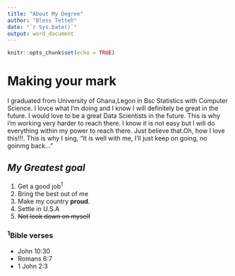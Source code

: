 ```yaml
---
title: "About My Degree"
author: "Bless Tetteh"
date: "`r Sys.Date()`"
output: word_document
---
```


```r
knitr::opts_chunk$set(echo = TRUE)
```

# **Making your mark**
I graduated from University of Ghana,Legon in Bsc Statistics with Computer Science. I lovce what I'm doing and I know I will definitely be great in the future. I would love to be a great Data Scientists in the future. This is why i'm working very harder to reach there. I know it is not easy but I will do everything within my power to reach there. Just believe that.Oh, how I love this!!!. This is why I sing, 
"It is well with me,
I'll just keep on going,
no goinmg back..."

## *My Greatest goal*
1. Get a good job^1^
2. Bring the best out of me
3. Make my country **proud**.
4. Settle in U.S.A
5. ~~Not look down on myself~~

### ^1^Bible verses
* John 10:30 
* Romans 6:7
* 1 John 2:3